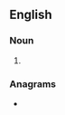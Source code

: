 ==English==

===Noun===
{{head|en|noun form}}

# {{plural of|en|peculator}}

===Anagrams===
* {{anagrams|en|a=aceloprstu|copulaters|outparcels|outplacers|speculator}}